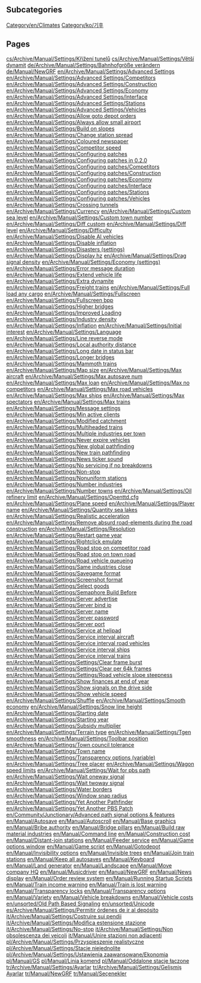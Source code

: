 
== Subcategories ==
[[Category/en/Climates]]
[[Category/ko/기후]]

== Pages ==
[[cs/Archive/Manual/Settings/Křížení tunelů]]
[[cs/Archive/Manual/Settings/Větší dynamit]]
[[de/Archive/Manual/Settings/Bahnhofgröße verändern]]
[[de/Manual/NewGRF]]
[[en/Archive/Manual/Settings/Advanced Settings]]
[[en/Archive/Manual/Settings/Advanced Settings/Competitors]]
[[en/Archive/Manual/Settings/Advanced Settings/Construction]]
[[en/Archive/Manual/Settings/Advanced Settings/Economy]]
[[en/Archive/Manual/Settings/Advanced Settings/Interface]]
[[en/Archive/Manual/Settings/Advanced Settings/Stations]]
[[en/Archive/Manual/Settings/Advanced Settings/Vehicles]]
[[en/Archive/Manual/Settings/Allow goto depot orders]]
[[en/Archive/Manual/Settings/Always allow small airport]]
[[en/Archive/Manual/Settings/Build on slopes]]
[[en/Archive/Manual/Settings/Change station spread]]
[[en/Archive/Manual/Settings/Coloured newspaper]]
[[en/Archive/Manual/Settings/Competitor speed]]
[[en/Archive/Manual/Settings/Configuring patches]]
[[en/Archive/Manual/Settings/Configuring patches in 0.2.0]]
[[en/Archive/Manual/Settings/Configuring patches/Competitors]]
[[en/Archive/Manual/Settings/Configuring patches/Construction]]
[[en/Archive/Manual/Settings/Configuring patches/Economy]]
[[en/Archive/Manual/Settings/Configuring patches/Interface]]
[[en/Archive/Manual/Settings/Configuring patches/Stations]]
[[en/Archive/Manual/Settings/Configuring patches/Vehicles]]
[[en/Archive/Manual/Settings/Crossing tunnels]]
[[en/Archive/Manual/Settings/Currency]]
[[en/Archive/Manual/Settings/Custom sea level]]
[[en/Archive/Manual/Settings/Custom town number]]
[[en/Archive/Manual/Settings/Diff custom]]
[[en/Archive/Manual/Settings/Diff level]]
[[en/Archive/Manual/Settings/Difficulty]]
[[en/Archive/Manual/Settings/Disable AI vehicles]]
[[en/Archive/Manual/Settings/Disable inflation]]
[[en/Archive/Manual/Settings/Disasters (settings)]]
[[en/Archive/Manual/Settings/Display hz]]
[[en/Archive/Manual/Settings/Drag signal density]]
[[en/Archive/Manual/Settings/Economy (settings)]]
[[en/Archive/Manual/Settings/Error message duration]]
[[en/Archive/Manual/Settings/Extend vehicle life]]
[[en/Archive/Manual/Settings/Extra dynamite]]
[[en/Archive/Manual/Settings/Freight trains]]
[[en/Archive/Manual/Settings/Full load any cargo]]
[[en/Archive/Manual/Settings/Fullscreen]]
[[en/Archive/Manual/Settings/Fullscreen bpp]]
[[en/Archive/Manual/Settings/Higher bridges]]
[[en/Archive/Manual/Settings/Improved Loading]]
[[en/Archive/Manual/Settings/Industry density]]
[[en/Archive/Manual/Settings/Inflation]]
[[en/Archive/Manual/Settings/Initial interest]]
[[en/Archive/Manual/Settings/Language]]
[[en/Archive/Manual/Settings/Line reverse mode]]
[[en/Archive/Manual/Settings/Local authority distance]]
[[en/Archive/Manual/Settings/Long date in status bar]]
[[en/Archive/Manual/Settings/Longer bridges]]
[[en/Archive/Manual/Settings/Mammoth trains]]
[[en/Archive/Manual/Settings/Map size]]
[[en/Archive/Manual/Settings/Max aircraft]]
[[en/Archive/Manual/Settings/Max autosave num]]
[[en/Archive/Manual/Settings/Max loan]]
[[en/Archive/Manual/Settings/Max no competitors]]
[[en/Archive/Manual/Settings/Max road vehicles]]
[[en/Archive/Manual/Settings/Max ships]]
[[en/Archive/Manual/Settings/Max spectators]]
[[en/Archive/Manual/Settings/Max trains]]
[[en/Archive/Manual/Settings/Message settings]]
[[en/Archive/Manual/Settings/Min active clients]]
[[en/Archive/Manual/Settings/Modified catchment]]
[[en/Archive/Manual/Settings/Multiheaded trains]]
[[en/Archive/Manual/Settings/Multiple industries per town]]
[[en/Archive/Manual/Settings/Never expire vehicles]]
[[en/Archive/Manual/Settings/New global pathfinding]]
[[en/Archive/Manual/Settings/New train pathfinding]]
[[en/Archive/Manual/Settings/News ticker sound]]
[[en/Archive/Manual/Settings/No servicing if no breakdowns]]
[[en/Archive/Manual/Settings/Non-stop]]
[[en/Archive/Manual/Settings/Nonuniform stations]]
[[en/Archive/Manual/Settings/Number industries]]
[[en/Archive/Manual/Settings/Number towns]]
[[en/Archive/Manual/Settings/Oil refinery limit]]
[[en/Archive/Manual/Settings/Openttd.cfg]]
[[en/Archive/Manual/Settings/Plane speed]]
[[en/Archive/Manual/Settings/Player name]]
[[en/Archive/Manual/Settings/Quantity sea lakes]]
[[en/Archive/Manual/Settings/Realistic acceleration]]
[[en/Archive/Manual/Settings/Remove absurd road-elements during the road construction]]
[[en/Archive/Manual/Settings/Resolution]]
[[en/Archive/Manual/Settings/Restart game year]]
[[en/Archive/Manual/Settings/Rightclick emulate]]
[[en/Archive/Manual/Settings/Road stop on competitor road]]
[[en/Archive/Manual/Settings/Road stop on town road]]
[[en/Archive/Manual/Settings/Road vehicle queueing]]
[[en/Archive/Manual/Settings/Same industries close]]
[[en/Archive/Manual/Settings/Savegame format]]
[[en/Archive/Manual/Settings/Screenshot format]]
[[en/Archive/Manual/Settings/Select goods]]
[[en/Archive/Manual/Settings/Semaphore Build Before]]
[[en/Archive/Manual/Settings/Server advertise]]
[[en/Archive/Manual/Settings/Server bind ip]]
[[en/Archive/Manual/Settings/Server name]]
[[en/Archive/Manual/Settings/Server password]]
[[en/Archive/Manual/Settings/Server port]]
[[en/Archive/Manual/Settings/Service at helipad]]
[[en/Archive/Manual/Settings/Service interval aircraft]]
[[en/Archive/Manual/Settings/Service interval road vehicles]]
[[en/Archive/Manual/Settings/Service interval ships]]
[[en/Archive/Manual/Settings/Service interval trains]]
[[en/Archive/Manual/Settings/Settings/Clear frame burst]]
[[en/Archive/Manual/Settings/Settings/Clear per 64k frames]]
[[en/Archive/Manual/Settings/Settings/Road vehicle slope steepness]]
[[en/Archive/Manual/Settings/Show finances at end of year]]
[[en/Archive/Manual/Settings/Show signals on the drive side]]
[[en/Archive/Manual/Settings/Show vehicle speed]]
[[en/Archive/Manual/Settings/Shuffle]]
[[en/Archive/Manual/Settings/Smooth economy]]
[[en/Archive/Manual/Settings/Snow line height]]
[[en/Archive/Manual/Settings/Starting date]]
[[en/Archive/Manual/Settings/Starting year]]
[[en/Archive/Manual/Settings/Subsidy multiplier]]
[[en/Archive/Manual/Settings/Terrain type]]
[[en/Archive/Manual/Settings/Tgen smoothness]]
[[en/Archive/Manual/Settings/Toolbar position]]
[[en/Archive/Manual/Settings/Town council tolerance]]
[[en/Archive/Manual/Settings/Town name]]
[[en/Archive/Manual/Settings/Transparency options (variable)]]
[[en/Archive/Manual/Settings/Tree placer]]
[[en/Archive/Manual/Settings/Wagon speed limits]]
[[en/Archive/Manual/Settings/Wait for pbs path]]
[[en/Archive/Manual/Settings/Wait oneway signal]]
[[en/Archive/Manual/Settings/Wait twoway signal]]
[[en/Archive/Manual/Settings/Water borders]]
[[en/Archive/Manual/Settings/Window snap radius]]
[[en/Archive/Manual/Settings/Yet Another Pathfinder]]
[[en/Archive/Manual/Settings/Yet Another PBS Patch]]
[[en/Community/Junctionary/Advanced path signal options & features]]
[[en/Manual/Autosave]]
[[en/Manual/Autoscroll]]
[[en/Manual/Base graphics]]
[[en/Manual/Bribe authority]]
[[en/Manual/Bridge pillars]]
[[en/Manual/Build raw material industries]]
[[en/Manual/Command line]]
[[en/Manual/Construction cost]]
[[en/Manual/Distant-join stations]]
[[en/Manual/Feeder service]]
[[en/Manual/Game options window]]
[[en/Manual/Game script]]
[[en/Manual/Gotodepot]]
[[en/Manual/Invisibility options]]
[[en/Manual/Invisible trees]]
[[en/Manual/Join train stations]]
[[en/Manual/Keep all autosaves]]
[[en/Manual/Keyboard]]
[[en/Manual/Land generator]]
[[en/Manual/Landscape]]
[[en/Manual/Move company HQ]]
[[en/Manual/Musicdriver]]
[[en/Manual/NewGRF]]
[[en/Manual/News display]]
[[en/Manual/Order review system]]
[[en/Manual/Running Startup Scripts]]
[[en/Manual/Train income warning]]
[[en/Manual/Train is lost warning]]
[[en/Manual/Transparency locks]]
[[en/Manual/Transparency options]]
[[en/Manual/Variety]]
[[en/Manual/Vehicle breakdowns]]
[[en/Manual/Vehicle costs]]
[[en/unsorted/Old Path Based Signaling]]
[[en/unsorted/Unicode]]
[[es/Archive/Manual/Settings/Permitir órdenes de ir al depósito]]
[[it/Archive/Manual/Settings/Costruire sui pendii]]
[[it/Archive/Manual/Settings/Modifica estensione stazione]]
[[it/Archive/Manual/Settings/No-stop]]
[[it/Archive/Manual/Settings/Non obsolescenza dei veicoli]]
[[it/Manual/Unire stazioni non adiacenti]]
[[pl/Archive/Manual/Settings/Przyspieszenie realistyczne]]
[[pl/Archive/Manual/Settings/Stacje niejednolite]]
[[pl/Archive/Manual/Settings/Ustawienia zaawansowane/Ekonomia]]
[[pl/Manual/GS]]
[[pl/Manual/Linia komend]]
[[pl/Manual/Oddalone stacje łączone]]
[[tr/Archive/Manual/Settings/Ayarlar]]
[[tr/Archive/Manual/Settings/Gelişmiş Ayarlar]]
[[tr/Manual/NewGRF]]
[[tr/Manual/Seçenekler]]
